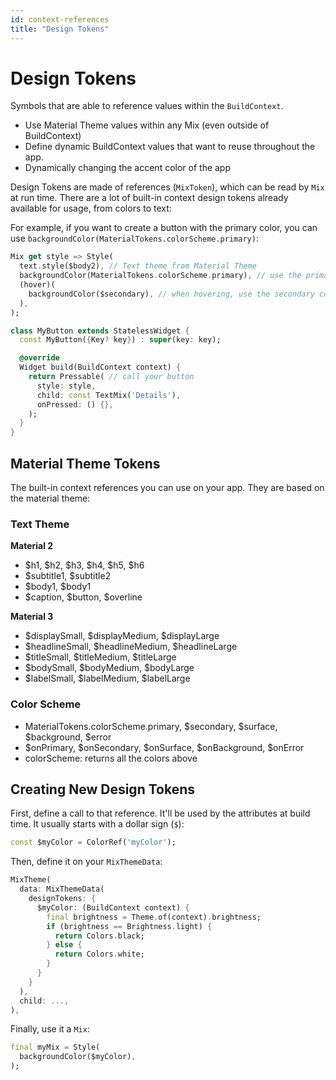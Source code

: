 ```yaml
---
id: context-references
title: "Design Tokens"
---
```


# Design Tokens

Symbols that are able to reference values within the `BuildContext`.

- Use Material Theme values within any Mix (even outside of BuildContext)
- Define dynamic BuildContext values that want to reuse throughout the app.
- Dynamically changing the accent color of the app

Design Tokens are made of references (`MixToken`), which can be read by `Mix` at run time. There are a lot of built-in context design tokens already available for usage, from colors to text:

For example, if you want to create a button with the primary color, you can use `backgroundColor(MaterialTokens.colorScheme.primary)`:

```dart
Mix get style => Style(
  text.style($body2), // Text theme from Material Theme
  backgroundColor(MaterialTokens.colorScheme.primary), // use the primary color from Material Theme
  (hover)(
    backgroundColor($secondary), // when hovering, use the secondary color
  ),
);

class MyButton extends StatelessWidget {
  const MyButton({Key? key}) : super(key: key);

  @override
  Widget build(BuildContext context) {
    return Pressable( // call your button
      style: style,
      child: const TextMix('Details'),
      onPressed: () {},
    );
  }
}
```

## Material Theme Tokens

The built-in context references you can use on your app. They are based on the material theme:

### Text Theme

**Material 2**

- $h1, $h2, $h3, $h4, $h5, $h6
- $subtitle1, $subtitle2
- $body1, $body1
- $caption, $button, $overline

**Material 3**

- $displaySmall, $displayMedium, $displayLarge
- $headlineSmall, $headlineMedium, $headlineLarge
- $titleSmall, $titleMedium, $titleLarge
- $bodySmall, $bodyMedium, $bodyLarge
- $labelSmall, $labelMedium, $labelLarge

### Color Scheme

- MaterialTokens.colorScheme.primary, $secondary, $surface, $background, $error
- $onPrimary, $onSecondary, $onSurface, $onBackground, $onError
- colorScheme: returns all the colors above

## Creating New Design Tokens

First, define a call to that reference. It'll be used by the attributes at build time. It usually starts with a dollar sign (`$`):

```dart
const $myColor = ColorRef('myColor');
```

Then, define it on your `MixThemeData`:

```dart
MixTheme(
  data: MixThemeData(
    designTokens: {
      $myColor: (BuildContext context) {
        final brightness = Theme.of(context).brightness;
        if (brightness == Brightness.light) {
          return Colors.black;
        } else {
          return Colors.white;
        }
      }
    }
  ),
  child: ...,
),
```

Finally, use it a `Mix`:

```dart
final myMix = Style(
  backgroundColor($myColor),
);
```
